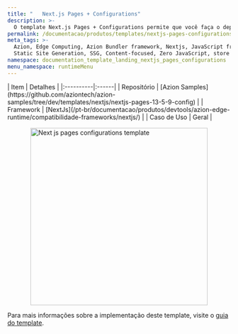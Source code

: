 ```yaml
---
title: "   Next.js Pages + Configurations"
description: >-
  O template Next.js Pages + Configurations permite que você faça o deploy rapidamente de uma aplicação Next.js com Pages Router e configurações personalizadas. Next.js Pages + Configurations também cria arquivos para implementar o formato Pages Router, utilizando um roteador baseado no sistema de arquivos para mapear cada arquivo para uma rota.
permalink: /documentacao/produtos/templates/nextjs-pages-configurations/
meta_tags: >-
  Azion, Edge Computing, Azion Bundler framework, Nextjs, JavaScript frameworks,
  Static Site Generation, SSG, Content-focused, Zero JavaScript, store
namespace: documentation_template_landing_nextjs_pages_configurations
menu_namespace: runtimeMenu
---
```



<div class="[&_.flex.flex-col]:!gap-4 [&_.flex.flex-col]:md:!gap-8 [&_.flex.flex-col]:2xl:!gap-16">
  <SectionBasicContent
    titleTag="h2"
    description="O template Next.js Pages + Configurations permite que você faça o deploy rapidamente de uma aplicação Next.js com Pages Router e configurações personalizadas. Next.js Pages + Configurations também cria arquivos para implementar o formato Pages Router, utilizando um roteador baseado no sistema de arquivos para mapear cada arquivo para uma rota."
    buttons={[
      { label: "Deploy template", link: "https://console.azion.com/create/nextjs/nextjs-pages-configurations", outlined: false, icon: "ai ai-azion", iconPos: "left" },
      { label: "Ver demo", link: "https://kgbne63h30.map.azionedge.net/", severity: "secondary" }
    ]}
  />
</div>

<div style="display: flex; gap: 1rem; align-items: center; flex-direction: row; flex-wrap: wrap;">
  <div style="flex: 1; min-width: 300px;">
    | Item | Detalhes |
    |:----------|:------|
    | Repositório | [Azion Samples](https://github.com/aziontech/azion-samples/tree/dev/templates/nextjs/nextjs-pages-13-5-9-config) |
    | Framework | [NextJs](/pt-br/documentacao/produtos/devtools/azion-edge-runtime/compatibilidade-frameworks/nextjs/) |
    | Caso de Uso | Geral |
  </div>
  <div style="display: flex; justify-content: center; align-items: center; flex: 1; min-width: 300px;">
    <img src="/assets/docs/images/uploads/template-showcase/nextjs/nextjs-pages-configurations.png" width="400" alt="Next js pages configurations template" style="max-width: 100%; height: auto;" />
  </div>
</div>

Para mais informações sobre a implementação deste template, visite o [guia do template](/pt-br/documentacao/produtos/guias/nextjs-pages-configurations/).